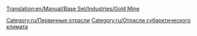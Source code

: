 [[Translation:en/Manual/Base Set/Industries/Gold Mine]]

{{ru/Промышленность|Изображение=en/Goldmine.png
|имя=Золотая шахта
|Климат=[[ru/Manual/Климат]]
|Принимает=Нет
|Производит=[[ru/Manual/Base Set/Cargos/Золото|Золото]]
|Примечания=нет в других [[ru/Manual/Климат|климатах]]
}}

{{ru/Navbox Промышленность}}

[[Category:ru/Первичные отрасли]]
[[Category:ru/Отрасли субарктического климата]]